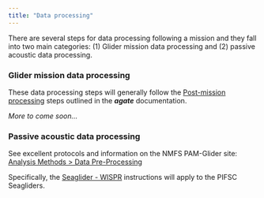 ```yaml
---
title: "Data processing"
---
```



There are several steps for data processing following a mission and they fall into two main categories: (1) Glider mission data processing and (2) passive acoustic data processing. 

### Glider mission data processing

These data processing steps will generally follow the [Post-mission processing](https://sfregosi.github.io/agate/mission-processing.html) steps outlined in the _**agate**_ documentation. 

*More to come soon...*

### Passive acoustic data processing

See excellent protocols and information on the NMFS PAM-Glider site: [Analysis Methods > Data Pre-Processing](https://nmfs-ost.github.io/PAM-Glider/content/data_processing/data-preprocessing.html)

Specifically, the [Seaglider - WISPR](https://nmfs-ost.github.io/PAM-Glider/content/data_processing/seaglider-wispr.html) instructions will apply to the PIFSC Seagliders. 

